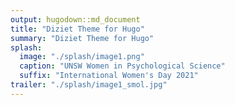 ```yaml
---
output: hugodown::md_document
title: "Diziet Theme for Hugo"
summary: "Diziet Theme for Hugo"
splash:
  image: "./splash/image1.png"
  caption: "UNSW Women in Psychological Science"
  suffix: "International Women's Day 2021"
trailer: "./splash/image1_smol.jpg"
---
```

